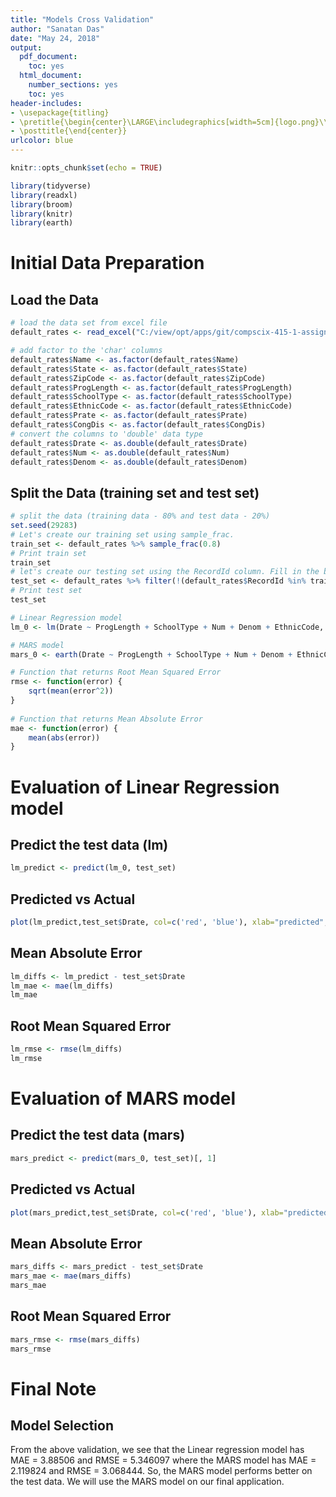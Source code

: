 ```yaml
---
title: "Models Cross Validation"
author: "Sanatan Das"
date: "May 24, 2018"
output:
  pdf_document:
    toc: yes
  html_document:
    number_sections: yes
    toc: yes
header-includes:
- \usepackage{titling}
- \pretitle{\begin{center}\LARGE\includegraphics[width=5cm]{logo.png}\\[\bigskipamount]}
- \posttitle{\end{center}}
urlcolor: blue
---
```


<script>
   $(document).ready(function() {
     $head = $('#header');
     $head.prepend('<img src=\"logo.png\" style=\"float: right;width: 150px;\"/>')
   });
</script>

```r
knitr::opts_chunk$set(echo = TRUE)
```

```r
library(tidyverse)
library(readxl)
library(broom)
library(knitr)
library(earth)
```

\newpage

# Initial Data Preparation

## Load the Data

```r

# load the data set from excel file
default_rates <- read_excel("C:/view/opt/apps/git/compscix-415-1-assignments/data/peps3xx.xls")

# add factor to the 'char' columns
default_rates$Name <- as.factor(default_rates$Name)
default_rates$State <- as.factor(default_rates$State)
default_rates$ZipCode <- as.factor(default_rates$ZipCode)
default_rates$ProgLength <- as.factor(default_rates$ProgLength)
default_rates$SchoolType <- as.factor(default_rates$SchoolType)
default_rates$EthnicCode <- as.factor(default_rates$EthnicCode)
default_rates$Prate <- as.factor(default_rates$Prate)
default_rates$CongDis <- as.factor(default_rates$CongDis)
# convert the columns to 'double' data type
default_rates$Drate <- as.double(default_rates$Drate)
default_rates$Num <- as.double(default_rates$Num)
default_rates$Denom <- as.double(default_rates$Denom)

```

## Split the Data (training set and test set)

```r

# split the data (training data - 80% and test data - 20%)
set.seed(29283)
# Let's create our training set using sample_frac.
train_set <- default_rates %>% sample_frac(0.8)
# Print train set
train_set
# let's create our testing set using the RecordId column. Fill in the blanks.
test_set <- default_rates %>% filter(!(default_rates$RecordId %in% train_set$RecordId))
# Print test set
test_set

```

```r

# Linear Regression model
lm_0 <- lm(Drate ~ ProgLength + SchoolType + Num + Denom + EthnicCode, data = default_rates)

# MARS model
mars_0 <- earth(Drate ~ ProgLength + SchoolType + Num + Denom + EthnicCode, data = default_rates, pmethod="backward", nprune=20, nfold=10);

# Function that returns Root Mean Squared Error
rmse <- function(error) {
    sqrt(mean(error^2))
}
 
# Function that returns Mean Absolute Error
mae <- function(error) {
    mean(abs(error))
}

```

# Evaluation of Linear Regression model

## Predict the test data (lm)

```r

lm_predict <- predict(lm_0, test_set)

```
## Predicted vs Actual

```r

plot(lm_predict,test_set$Drate, col=c('red', 'blue'), xlab="predicted", ylab="actual")

```

## Mean Absolute Error

```r

lm_diffs <- lm_predict - test_set$Drate
lm_mae <- mae(lm_diffs)
lm_mae

```

## Root Mean Squared Error

```r

lm_rmse <- rmse(lm_diffs)
lm_rmse

```

# Evaluation of MARS model 

## Predict the test data (mars)

```r

mars_predict <- predict(mars_0, test_set)[, 1]

```

## Predicted vs Actual

```r

plot(mars_predict,test_set$Drate, col=c('red', 'blue'), xlab="predicted", ylab="actual")

```

## Mean Absolute Error

```r

mars_diffs <- mars_predict - test_set$Drate
mars_mae <- mae(mars_diffs)
mars_mae

```

## Root Mean Squared Error

```r

mars_rmse <- rmse(mars_diffs)
mars_rmse

```

# Final Note

## Model Selection
From the above validation, we see that the Linear regression model has MAE = 3.88506 and RMSE = 5.346097 where the MARS model has MAE = 2.119824 and RMSE = 3.068444. So, the MARS model performs better on the test data. We will use the MARS model on our final application.


